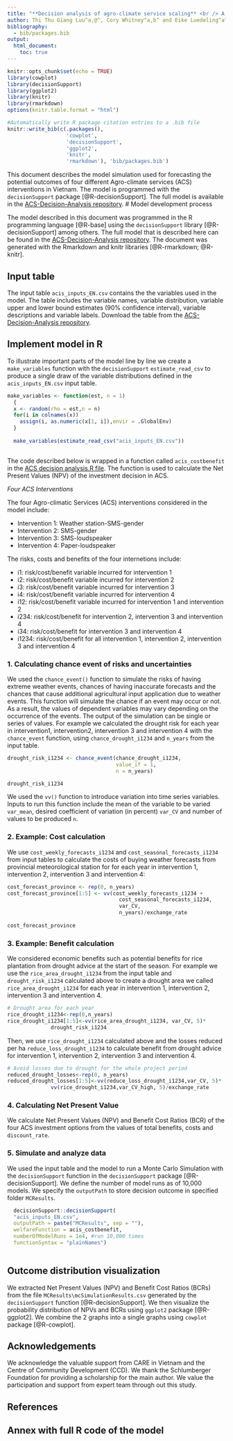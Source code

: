```yaml
---
title: "**Decision analysis of agro-climate service scaling** <br /> A case study in Dien Bien District, Vietnam"
author: Thi Thu Giang Luu^a,@^, Cory Whitney^a,b^ and Eike Luedeling^a^ <br /><small>^a^INRES-Horticultural Sciences, University of Bonn, Auf dem Huegel 6, 53121 Bonn, Germany <br /><small/>^b^Center of Development Research (ZEF), University of Bonn, Genscherallee 3, 53113 Bonn, Germany <br /><small/>^@^Corresponding author's email:luuthithugiang@gmail.com
bibliography: 
  - bib/packages.bib
output: 
  html_document:
    toc: true
---
```

 

```r
knitr::opts_chunk$set(echo = TRUE)
library(cowplot)
library(decisionSupport)
library(ggplot2)
library(knitr)
library(rmarkdown)
options(knitr.table.format = "html")
```

```r
#Automatically write R package citation entries to a .bib file
knitr::write_bib(c(.packages(), 
                   'cowplot',
                   'decisionSupport', 
                   'ggplot2',
                   'knitr',
                   'rmarkdown'), 'bib/packages.bib')
```

This document describes the model simulation used for forecasting the potential outcomes of four different Agro-climate services (ACS) interventions in Vietnam. The model is programmed with the `decisionSupport` package [@R-decisionSupport]. The full model is available in the [ACS-Decision-Analysis repository](https://github.com/ThiThuGiangLuu/ACS-Decision-Analysis). 
# Model development process

The model described in this document was programmed in the R programming language [@R-base] using the `decisionSupport` library [@R-decisionSupport] among others. The full model that is described here can be found in the [ACS-Decision-Analysis repository](https://github.com/ThiThuGiangLuu/ACS-Decision-Analysis). The document was generated with the Rmarkdown and knitr libraries [@R-rmarkdown; @R-knitr].

## Input table 

The input table `acis_inputs_EN.csv` contains the the variables used in the model. The table includes the variable names, variable distribution, variable upper and lower bound estimates (90% confidence interval), variable descriptions and variable labels. Download the table from the [ACS-Decision-Analysis repository](https://github.com/ThiThuGiangLuu/ACS-Decision-Analysis). 

## Implement model in R

To illustrate important parts of the model line by line we create a `make_variables` function with the `decisionSupport` `estimate_read_csv` to produce a single draw of the variable distributions defined in the `acis_inputs_EN.csv` input table. 

```r
make_variables <- function(est, n = 1)
  {
  x <- random(rho = est,n = n)
  for(i in colnames(x))
    assign(i, as.numeric(x[1, i]),envir = .GlobalEnv)
  }
  
  make_variables(estimate_read_csv("acis_inputs_EN.csv"))
  
```

The code described below is wrapped in a function called `acis_costbenefit` in the [ACS decision analysis.R file](https://github.com/ThiThuGiangLuu/ACS-Decision-Analysis/blob/master/ACS%20decision%20analysis.R). The function is used to calculate the Net Present Values (NPV) of the investment decision in ACS. 

*Four ACS Interventions* 

The four Agro-climatic Services (ACS) interventions considered in the model include:

- Intervention 1: Weather station-SMS-gender
- Intervention 2: SMS-gender
- Intervention 3: SMS-loudspeaker
- Intervention 4: Paper-loudspeaker
    
The risks, costs and benefits of the four internetions include: 

- i1: risk/cost/benefit variable incurred for intervention 1
- i2: risk/cost/benefit variable incurred for intervention 2
- i3: risk/cost/benefit variable incurred for intervention 3
- i4: risk/cost/benefit variable incurred for intervention 4
- i12: risk/cost/benefit variable incurred for intervention 1 and intervention 2
- i234: risk/cost/benefit for intervention 2, intervention 3 and intervention 4
- i34: risk/cost/benefit for intervention 3 and intervention 4
- i1234: risk/cost/benefit for all intervention 1, intervention 2, intervention 3 and intervention 4

### 1. Calculating chance event of risks and uncertainties

We used the `chance_event()` function to simulate the risks of having extreme weather events, chances of having inaccurate forecasts and the chances that cause additional agricultural input application due to weather events. This function will simulate the chance if an event may occur or not. As a result, the values of dependent variables may vary depending on the occurrence of the events. The output of the simulation can be single or series of values. For example we calculated the drought risk for each year in intervention1, intervention2, intervention 3 and intervention 4 with the `chance_event` function, using `chance_drought_i1234` and `n_years` from the input table.

```r
drought_risk_i1234 <- chance_event(chance_drought_i1234, 
                                   value_if = 1, 
                                   n = n_years)

drought_risk_i1234
```

We used the `vv()` function to introduce variation into time series variables. Inputs to run this function include the mean of the variable to be varied `var_mean`, desired coefficient of variation (in percent) `var_CV` and number of values to be produced `n`. 

### 2. Example: Cost calculation

We use `cost_weekly_forecasts_i1234` and `cost_seasonal_forecasts_i1234` from input tables to calculate the costs of buying weather forecasts from provincial meteorological station for for each year in intervention 1, intervention 2, intervention 3 and intervention 4: 

```r
cost_forecast_province <- rep(0, n_years)
cost_forecast_province[1:5] <- vv(cost_weekly_forecasts_i1234 +
                                    cost_seasonal_forecasts_i1234, 
                                    var_CV, 
                                    n_years)/exchange_rate
    
cost_forecast_province
```

### 3. Example: Benefit calculation
We considered economic benefits such as potential benefits for rice plantation from drought advice at the start of the season. For example we use the `rice_area_drought_i1234` from the input table and `drought_risk_i1234` calculated above to create a drought area we called `rice_area_drought_i1234` for each year in intervention 1, intervention 2, intervention 3 and intervention 4. 

```r
# Drought area for each year
rice_drought_i1234<-rep(0,n_years)
rice_drought_i1234[1:5]<-vv(rice_area_drought_i1234, var_CV, 5)*
              drought_risk_i1234
```

Then, we use `rice_drought_i1234` calculated above and the losses reduced per ha `reduce_loss_drought_i1234` to calculate benefit from drought advice for intervention 1, intervention 2, intervention 3 and intervention 4.

```r
# Avoid losses due to drought for the whole project period
reduced_drought_losses<-rep(0, n_years)
reduced_drought_losses[1:5]<-vv(reduce_loss_drought_i1234,var_CV, 5)*
              vv(rice_drought_i1234,var_CV_high, 5)/exchange_rate
```

### 4. Calculating Net Present Value 

We calculate Net Present Values (NPV) and Benefit Cost Ratios (BCR) of the four ACS investment options from the values of total benefits, costs and `discount_rate`. 

### 5. Simulate and analyze data
We used the input table and the model to run a Monte Carlo Simulation with the `decisionSupport` function in the `decisionSupport` package [@R-decisionSupport]. We define the number of model runs as of 10,000 models. We specify the `outputPath` to store decision outcome in specified folder `MCResults`.

```r
  decisionSupport::decisionSupport(
  "acis_inputs_EN.csv",
  outputPath = paste("MCResults", sep = ""),
  welfareFunction = acis_costbenefit,
  numberOfModelRuns = 1e4, #run 10,000 times
  functionSyntax = "plainNames")
  
```

## Outcome distribution visualization

We extracted Net Present Values (NPV) and Benefit Cost Ratios (BCRs) from the file `MCResults\mcSimulationResults.csv` generated by the `decisionSupport` function [@R-decisionSupport]. We then visualize the probability distribution of NPVs and BCRs using `ggplot2` package [@R-ggplot2]. We combine the 2 graphs into a single graphs using `cowplot` package [@R-cowplot].  

## Acknowledgements

We acknowledge the valuable support from CARE in Vietnam and the Centre of Community Development (CCD). We thank the Schlumberger Foundation for providing a scholarship for the main author. We value the participation and support from expert team through out this study.  

## References

## Annex with full R code of the model

```r
```


